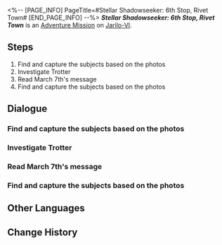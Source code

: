 <%-- [PAGE_INFO]
PageTitle=#Stellar Shadowseeker: 6th Stop, Rivet Town#
[END_PAGE_INFO] --%>
{{Stub|Dialogue.}}
{{Mission Infobox
|id            = 8002105
|title         = 
|image         = <!--Mission Stellar Shadowseeker: 6th Stop, Rivet Town.png-->
|type          = Adventure
|event_name    = 
|chapter       = 
|requirements  = 
* Reach [[Trailblaze Level]] 21
* [[Adventure Mission]] ''[[Stellar Shadowseeker: 5th Stop, Boulder Town]]'' completed
|summary       = <!--official mission summary from Fate's Atlas-->
|characters    = Obstructing Robot; Trailblazer
|startLocation = [[Jarilo-VI]] - [[Rivet Town]]
|world         = Jarilo-VI
|area          = Rivet Town
|prev          = Stellar Shadowseeker: 5th Stop, Boulder Town
|next          = Stellar Shadowseeker: 7th Stop, Astral Express
|rewards       = Stellar Jade*70; Refined Aether*4; Ancestral Hymn*3; Credit*40,000
}}
'''''Stellar Shadowseeker: 6th Stop, Rivet Town''''' is an [[Adventure Mission]] on [[Jarilo-VI]].

==Steps==
# Find and capture the subjects based on the photos
# Investigate Trotter
# Read March 7th's message
# Find and capture the subjects based on the photos

<!--
==Gameplay Notes==

--><!--
==Trial Character==

-->
==Dialogue==
{{Stub Dialogue}}
===Find and capture the subjects based on the photos===
{{Mission Description|type=adventure|location=Rivet Town|The shadowy object in the photo looks somewhat familiar. It must be something from Rivet Town...}}
{{Dialogue Start}}
:{{tx}}
{{Dialogue End}}

===Investigate Trotter===
{{Dialogue Start}}
:{{tx}}
{{Dialogue End}}

===Read March 7th's message===
{{Dialogue Start}}
:{{tx}}
{{Dialogue End}}

===Find and capture the subjects based on the photos===
{{Dialogue Start}}
:{{tx}}
{{Dialogue End}}

==Other Languages==
{{Other Languages
|en   = Stellar Shadowseeker: 6th Stop, Rivet Town
|zhs  = 星旅寻影•第六站•铆钉镇
|zht  = 星旅尋影•第六站•鉚釘鎮
|ja   = 星々の影を探して・6駅目・リベットタウン
|ko   = 그림자를 찾는 별의 여정•여섯 번째 역•리벳 타운
|es   = Fotografías estelares, 6.ª parada: Villarremache
|fr   = Sur la piste des ombres des étoiles&nbsp;: 6e arrêt, Ville de Rivet
|ru   = Искатели теней: Шестая остановка - Заклёпкоград
|th   = ท่องดาราเฟ้นเงา: สถานีที่ 6 - Rivet Town
|vi   = Tìm Ảnh Hành Trình Sao: Trạm Thứ 6, Thị Trấn Rivet
|de   = Stellarer Schattensucher: Sechster Halt &ndash; Nietstadt
|id   = Penjelajah Bayangan Bintang: Perhentian 6 - Rivet Town
|pt   = Sombrio Estelar: 6ª Parada, Vila dos Rebites
}}

==Change History==
{{Change History|1.5}}
